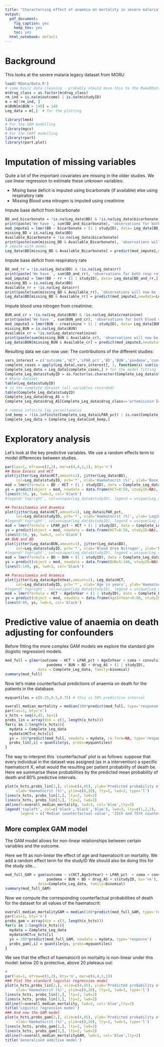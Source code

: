 ```yaml
---
title: "Charactersing effect of anaemia on mortality in severe malaria"
output:
  pdf_document: 
    fig_caption: yes
    keep_tex: yes
    toc: yes
  html_notebook: default
---
```


# Background

This looks at the severe malaria legacy dataset from MORU

```r
load('RData/Data.R')
# some basic data cleaning - probably should move this to the MakeRData r script
m$drug_class = as.factor(m$drug_class)
rm_ind = is.na(m$outcome) | is.na(m$studyID)
m = m[!rm_ind, ]
m$BUN[m$BUN > 140] = 140
Leg_data = m[,]  # for the plotting
```




```r
library(lme4)
# For the GAM modelling
library(mgcv)
# For the CART modelling
library(rpart)
library(rpart.plot)
```

# Imputation of missing variables

Quite a lot of the important covariates are missing in the older studies. We use linear regression to estimate these unknown variables:

* Mising base deficit is imputed using bicarbonate (if available) else using respiratory rate
* Missing Blood urea nitrogen is imputed using creatinine

Impute base deficit from bicarbonate
```r
BD_and_bicarbonate = !is.na(Leg_data$BD) & !is.na(Leg_data$bicarbonate)
print(paste('We have ', sum(BD_and_bicarbonate), 'observations for both bicarbonate and base deficit'))
mod_impute1 = lmer(BD ~ bicarbonate + (1 | studyID), data= Leg_data[BD_and_bicarbonate,])
missing_BD = is.na(Leg_data$BD)
Available_Bicarbonate = !is.na(Leg_data$bicarbonate)
print(paste(sum(missing_BD & Available_Bicarbonate), 'observations will now be imputed'))
# impute with model
Leg_data$BD[missing_BD & Available_Bicarbonate] = predict(mod_impute1,newdata=Leg_data[missing_BD & Available_Bicarbonate,], re.form=NA)
```


Impute base deficit from respiratory rate
```r
BD_and_rr = !is.na(Leg_data$BD) & !is.na(Leg_data$rr)
print(paste('We have ', sum(BD_and_rr), 'observations for both resp rate and base deficit'))
mod_impute2 = lmer(BD ~ rr + (1 | studyID), data= Leg_data[BD_and_rr,])
missing_BD = is.na(Leg_data$BD)
Available_rr = !is.na(Leg_data$rr)
print(paste(sum(missing_BD & Available_rr), 'observations will now be imputed'))
Leg_data$BD[missing_BD & Available_rr] = predict(mod_impute2,newdata=Leg_data[missing_BD & Available_rr,], re.form=NA)
```


Impute blood urea nitrogen from creatinine:
```r
BUN_and_cr = !is.na(Leg_data$BUN) & !is.na(Leg_data$creatinine)
print(paste('We have ', sum(BUN_and_cr), 'observations for both blood urea nitrogen and creatinine'))
mod_impute3 = lmer(BUN ~ creatinine + (1 | studyID), data= Leg_data[BUN_and_cr,])
missing_BUN = is.na(Leg_data$BUN)
Available_cr = !is.na(Leg_data$creatinine)
print(paste(sum(missing_BUN & Available_cr), 'observations will now be imputed'))
Leg_data$BUN[missing_BUN & Available_cr] = predict(mod_impute3,newdata=Leg_data[missing_BUN & Available_cr,], re.form=NA)
```

Resulting data we can now use:
The contributions of the different studies:
```r
vars_interest = c('outcome','HCT','LPAR_pct','BD','BUN','poedema','convulsions','coma','AgeInYear','drug_class')
complete_cases = apply(Leg_data[,vars_interest], 1, function(x) sum(is.na(x))) == 0
Complete_Leg_data = Leg_data[complete_cases,] # for the model fitting
Complete_Leg_data$studyID = as.factor(as.character(Complete_Leg_data$studyID))
# Whole dataset
table(Leg_data$studyID)
# in the complete dataset (all variables recorded)
table(Complete_Leg_data$studyID)
Complete_Leg_data$drug_AS = 0
Complete_Leg_data$drug_AS[Complete_Leg_data$drug_class=='artemisinin']=1

# remove infinite log parasitaemias
ind_keep = !(is.infinite(Complete_Leg_data$LPAR_pct) | is.nan(Complete_Leg_data$LPAR_pct))
Complete_Leg_data = Complete_Leg_data[ind_keep,]
```

# Exploratory analysis

Let's look at the key predictive variables. We use a random effects term to model differences between studies.
```r
par(las=1, mfrow=c(2,2), mar=c(4,4,1,1), bty='n')
## Base Excess and HCT
plot(jitter(Leg_data$HCT,amount=1), jitter(Leg_data$BD), 
     col=Leg_data$studyID, pch='*', xlab='Haematocrit (%)', ylab='Base Deficit')
mod = lmer(formula = BD ~ HCT + (1 | studyID), data = Complete_Leg_data)
ys = predict(object = mod, newdata = data.frame(HCT=8:50, studyID=NA), re.form=NA)
lines(8:50, ys, lwd=3, col='black')
#legend('topright', col=unique(Leg_data$studyID), legend = unique(Leg_data$studyID), pch=18, bg ='white') 

## Parasitaemia and Anaemia
plot(jitter(Leg_data$HCT,amount=1), Leg_data$LPAR_pct, 
     col=Leg_data$studyID, pch='*', xlab='Haematocrit (%)', ylab='Log10 % parasitised RBCs')
#legend('topright', col=unique(Leg_data$studyID), legend = unique(Leg_data$studyID), pch='*')
mod = lmer(formula = LPAR_pct ~ HCT + (1 | studyID), data = Complete_Leg_data)
ys = predict(object = mod, newdata = data.frame(HCT=8:50, studyID=NA), re.form=NA)
lines(8:50, ys, lwd=3, col='black')
## BUN and BD
plot(jitter(Leg_data$BUN,amount=1), jitter(Leg_data$BD), 
     col=Leg_data$studyID, pch='*', xlab='Blood Urea Nitrogen', ylab='Base Deficit')
#legend('topright', col=unique(Leg_data$studyID), legend = unique(Leg_data$studyID), pch='*')
mod = lmer(formula = BD ~ BUN + (1 | studyID), data = Complete_Leg_data)
ys = predict(object = mod, newdata = data.frame(BUN=5:140, studyID=NA), re.form=NA)
lines(5:140, ys, lwd=3, col='black')

## Parasitaemia and Anaemia
plot(jitter(Leg_data$AgeInYear,amount=1), Leg_data$HCT, 
     col=Leg_data$studyID, pch='*', xlab='Age in years', ylab='Haematocrit')
#legend('topright', col=unique(Leg_data$studyID), legend = unique(Leg_data$studyID), pch='*')
mod = lmer(formula = HCT ~ AgeInYear + (1 | studyID), data = Complete_Leg_data)
ys = predict(object = mod, newdata = data.frame(AgeInYear=0:80, studyID=NA), re.form=NA)
lines(0:80, ys, lwd=3, col='black')
```



# Predictive value of anaemia on death adjusting for confounders

Before fitting the more complex GAM models we explore the standard glm (logistic regression) models.

```r
mod_full = glmer(outcome ~ HCT + LPAR_pct + AgeInYear + coma + convulsions +
                   poedema + BUN + BD + drug_AS + (1 | studyID),
               data = Complete_Leg_data, family=binomial)
summary(mod_full)
```

Now let's make counterfactual predictions of anaemia on death for the patients in the database.


```r
myquantiles = c(0.25,0.5,0.75) # this is 50% predictive interval

overall_median_mortality = median(100*predict(mod_full, type='response'))
par(las=1, bty='n')
x_hcts = seq(4,45, by=1)
probs_lin = array(dim = c(3, length(x_hcts)))
for(i in 1:length(x_hcts)){
  mydata = Complete_Leg_data
  mydata$HCT=x_hcts[i]
  ys = 100*predict(mod_full, newdata = mydata, re.form=NA, type='response')
  probs_lin[,i] = quantile(ys, probs=myquantiles)
}
```

The way to interpret this `counterfactual' plot is as follows: suppose that every individual in the dataset was assigned (as in a intervention) a specific haematocrit $X$, what would the resulting per patient probability of death be. Here we summarise these probabilities by the predicted mean probability of death and 80\% predictive intervals.

```r
plot(x_hcts,probs_lin[2,], xlim=c(4,45), ylab='Predicted probability of death', 
     xlab='Haematocrit (%)', ylim=c(0,20), lty=1, lwd=3, type='l')
lines(x_hcts, probs_lin[1,], lty=2, lwd=2)
lines(x_hcts, probs_lin[3,], lty=2, lwd=2)
abline(h=overall_median_mortality, lwd=3, col='blue',lty=2)
legend('topleft', col=c('black','black','blue'), lwd=3, lty=c(1,2,2),
       legend = c('Median counterfactual value', '25th and 75th counterfactual quantiles','Retrodicted median value'))
```


## More complex GAM model

The GAM model allows for non-linear relationships between certain variables and the outcome.

Here we fit as non-linear the effect of age and haematocrit on mortality.
We add a random effect term for the studyID
We should also be doing this for the study site...

```r
mod_full_GAM = gam(outcome ~ s(HCT,AgeInYear) + LPAR_pct  + coma + convulsions +
                   poedema + BUN + BD + drug_AS + s(studyID, bs='re'),
               data=Complete_Leg_data, family=binomial)
summary(mod_full_GAM)
```


Now we compute the corresponding counterfactual probabilities of death for the dataset for all values of the haematocrit:

```r
overall_median_mortalityGAM = median(100*predict(mod_full_GAM, type='response'))
par(las=1, bty='n')
probs_gam = array(dim = c(3, length(x_hcts)))
for(i in 1:length(x_hcts)){
  mydata = Complete_Leg_data
  mydata$HCT=x_hcts[i]
  ys = 100*predict(mod_full_GAM, newdata = mydata, type='response')
  probs_gam[,i] = quantile(ys, probs=myquantiles)
}
```

We see that the effect of haematocrit on mortality is non-linear under this model: below 20 is protective, above 20 plateaus out:

```r
#
par(las=1, mfrow=c(1,2), bty='n', mar=c(4,4,1,1))
### Plot the standard logistic regression model
plot(x_hcts,probs_lin[2,], xlim=c(4,45), ylab='Predicted probability of death', 
     xlab='Haematocrit (%)', ylim=c(0,20), lty=1, lwd=3, type='l')
lines(x_hcts, probs_lin[1,], lty=2, lwd=2)
lines(x_hcts, probs_lin[3,], lty=2, lwd=2)
abline(h=overall_median_mortality, lwd=3, col='blue',lty=2)
title('Logistic regression model')
### And now the GAM model
plot(x_hcts,probs_gam[2,], xlim=c(4,45), ylab='Predicted probability of death', 
     xlab='Haematocrit (%)', ylim=c(0,20), lty=1, lwd=3, type='l')
lines(x_hcts, probs_gam[1,], lty=2, lwd=2)
lines(x_hcts, probs_gam[3,], lty=2, lwd=2)
abline(h=overall_median_mortalityGAM, lwd=3, col='blue',lty=2)
title('Generalised additive model')
```
